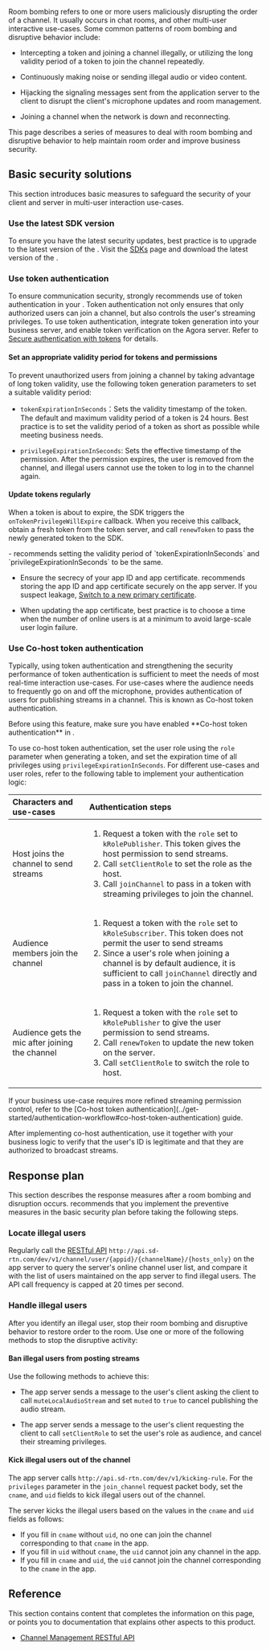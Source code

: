 
<PlatformWrapper notAllowed="web, react-js, unreal, blueprint">

Room bombing refers to one or more users maliciously disrupting the order of a channel. It usually occurs in chat rooms, and other multi-user interactive use-cases. Some common patterns of room bombing and disruptive behavior include:

- Intercepting a token and joining a channel illegally, or utilizing the long validity period of a token to join the channel repeatedly.

- Continuously making noise or sending illegal audio or video content.

- Hijacking the signaling messages sent from the application server to the client to disrupt the client's microphone updates and room management.

- Joining a channel when the network is down and reconnecting.

This page describes a series of measures to deal with room bombing and disruptive behavior to help maintain room order and improve business security.

## Basic security solutions

This section introduces basic measures to safeguard the security of your client and server in multi-user interaction use-cases.

### Use the latest SDK version

To ensure you have the latest security updates, best practice is to upgrade to the latest version of the <Vg k="VSDK" />. Visit the [SDKs](/sdks) page and download the latest version of the <Vpl k="NAME" /> <Vg k="VSDK" />.

### Use token authentication

To ensure communication security, <Vg k="COMPANY" /> strongly recommends use of token authentication in your <Vpl k="CLIENT" />. Token authentication not only ensures that only authorized users can join a channel, but also controls the user's streaming privileges. To use token authentication, integrate token generation into your business server, and enable token verification on the Agora server. Refer to [Secure authentication with tokens](../get-started/authentication-workflow) for details.

#### Set an appropriate validity period for tokens and permissions

To prevent unauthorized users from joining a channel by taking advantage of long token validity, use the following token generation parameters to set a suitable validity period:

- `tokenExpirationInSeconds`：Sets the validity timestamp of the token. The default and maximum validity period of a token is 24 hours. Best practice is to set the validity period of a token as short as possible while meeting business needs.

- `privilegeExpirationInSeconds`: Sets the effective timestamp of the permission. After the permission expires, the user is removed from the channel, and illegal users cannot use the token to log in to the channel again.

#### Update tokens regularly

When a token is about to expire, the SDK triggers the `onTokenPrivilegeWillExpire` callback. When you receive this callback, obtain a fresh token from the token server, and call `renewToken` to pass the newly generated token to the SDK.

<Admonition type="info">
- <Vg k="COMPANY" /> recommends setting the validity period of `tokenExpirationInSeconds` and `privilegeExpirationInSeconds` to be the same.
 
- Ensure the secrecy of your app ID and app certificate. <Vg k="COMPANY" /> recommends storing the app ID and app certificate securely on the app server. If you suspect leakage, [Switch to a new primary certificate](../get-started/manage-agora-account#switch-to-a-new-primary-certificate).

-  When updating the app certificate, best practice is to choose a time when the number of online users is at a minimum to avoid large-scale user login failure.
</Admonition>

### Use Co-host token authentication

Typically, using token authentication and strengthening the security performance of token authentication is sufficient to meet the needs of most real-time interaction use-cases. For use-cases where the audience needs to frequently go on and off the microphone, <Vg k="COMPANY" /> provides authentication of users for publishing streams in a channel. This is known as Co-host token authentication. 

<Admonition type="caution" title="Note">
Before using this feature, make sure you have enabled **Co-host token authentication** in <Vg k="CONSOLE" />.
</Admonition>

To use co-host token authentication, set the user role using the `role` parameter when generating a token, and set the expiration time of all privileges using `privilegeExpirationInSeconds`. For different use-cases and user roles, refer to the following table to implement your authentication logic:

| Characters and use-cases  | Authentication steps  |
|:--------------------------|:---------------------------------------------|
| Host joins the channel to send streams | <ol><li>Request a token with the `role` set to `kRolePublisher`. This token gives the host permission to send streams. </li><li>Call `setClientRole` to set the role as the host.</li><li>Call `joinChannel` to pass in a token with streaming privileges to join the channel.</li></ol>           |
| Audience members join the channel	  | <ol><li>Request a token with the `role` set to `kRoleSubscriber`. This token does not permit the user to send streams</li><li>Since a user's role when joining a channel is by default audience, it is sufficient to call `joinChannel` directly and pass in a token to join the channel.</li></ol>         |
| Audience gets the mic after joining the channel | <ol><li>Request a token with the `role` set to `kRolePublisher` to give the user permission to send streams.</li><li>Call `renewToken` to update the new token on the <Vg k="COMPANY" /> server.</li><li>Call `setClientRole` to switch the role to host.</li></ol> |

<Admonition type="info">
If your business use-case requires more refined streaming permission control, refer to the [Co-host token authentication](../get-started/authentication-workflow#co-host-token-authentication) guide.
</Admonition>

After implementing co-host authentication, use it together with your business logic to verify that the user's ID is legitimate and that they are authorized to broadcast streams.

## Response plan

This section describes the response measures after a room bombing and disruption occurs. <Vg k="COMPANY" /> recommends that you implement the preventive measures in the basic security plan before taking the following steps.

### Locate illegal users

Regularly call the <Vg k="COMPANY" /> [RESTful API](../channel-management-api/endpoint/query-channel-information/query-user-list?platform=android) `http://api.sd-rtn.com/dev/v1/channel/user/{appid}/{channelName}/{hosts_only}` on the app server to query the <Vg k="COMPANY" /> server's online channel user list, and compare it with the list of users maintained on the app server to find illegal users. The API call frequency is capped at 20 times per second.

### Handle illegal users

After you identify an illegal user, stop their room bombing and disruptive behavior to restore order to the room. Use one or more of the following methods to stop the disruptive activity:

#### Ban illegal users from posting streams

Use the following methods to achieve this:

- The app server sends a message to the user's client asking the client to call `muteLocalAudioStream` and set `muted` to `true` to cancel publishing the audio stream.

- The app server sends a message to the user's client requesting the client to call `setClientRole` to set the user's role as audience, and cancel their streaming privileges.
    
#### Kick illegal users out of the channel 

The app server calls `http://api.sd-rtn.com/dev/v1/kicking-rule`. For the `privileges` parameter in the `join_channel` request packet body, set the `cname`, and `uid` fields to kick illegal users out of the channel.

The <Vg k="COMPANY" /> server kicks the illegal users based on the values in the `cname` and `uid` fields as follows:

- If you fill in `cname` without `uid`, no one can join the channel corresponding to that `cname` in the app.
- If you fill in `uid` without `cname`, the `uid` cannot join any channel in the app.
- If you fill in `cname` and `uid`, the `uid` cannot join the channel corresponding to the `cname` in the app.

## Reference
This section contains content that completes the information on this page, or points you to documentation that explains other aspects to this product.

* [Channel Management RESTful API](../channel-management-api/overview)

<Reference/>

</PlatformWrapper>
<PlatformWrapper platform="web, react-js, unreal, blueprint">
<NotAvailable />
</PlatformWrapper>
